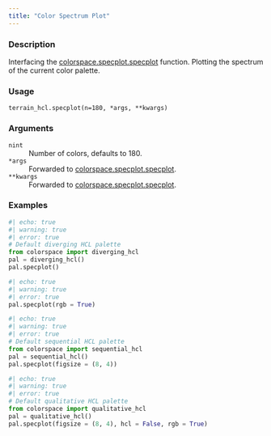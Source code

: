 ```yaml
---
title: "Color Spectrum Plot"
---
```


### Description

Interfacing the [colorspace.specplot.specplot](colorspace.specplot.specplot.qmd) function.
Plotting the spectrum of the current color palette.

### Usage

<pre><code class='language-python'>terrain_hcl.specplot(n=180, *args, **kwargs)</code></pre>

### Arguments

<dl class="pyp-list param-list">
  <dt style = "white-space: nowrap; font-family: monospace; vertical-align: top">
   <code id="colorspace.palettes.terrain_hcl.specplot:n">n</code><code class="argument-class">int</code>
  </dt>
 <dd>Number of colors, defaults to 180.</dd>
  <dt style = "white-space: nowrap; font-family: monospace; vertical-align: top">
   <code id="colorspace.palettes.terrain_hcl.specplot:*args">*args</code>
  </dt>
 <dd>Forwarded to [colorspace.specplot.specplot](colorspace.specplot.specplot.qmd).</dd>
  <dt style = "white-space: nowrap; font-family: monospace; vertical-align: top">
   <code id="colorspace.palettes.terrain_hcl.specplot:**kwargs">**kwargs</code>
  </dt>
 <dd>Forwarded to [colorspace.specplot.specplot](colorspace.specplot.specplot.qmd).</dd>
</dl>

### Examples

```python
#| echo: true
#| warning: true
#| error: true
# Default diverging HCL palette
from colorspace import diverging_hcl
pal = diverging_hcl()
pal.specplot()
```

```python
#| echo: true
#| warning: true
#| error: true
pal.specplot(rgb = True)
```

```python
#| echo: true
#| warning: true
#| error: true
# Default sequential HCL palette
from colorspace import sequential_hcl
pal = sequential_hcl()
pal.specplot(figsize = (8, 4))
```

```python
#| echo: true
#| warning: true
#| error: true
# Default qualitative HCL palette
from colorspace import qualitative_hcl
pal = qualitative_hcl()
pal.specplot(figsize = (8, 4), hcl = False, rgb = True)
```




